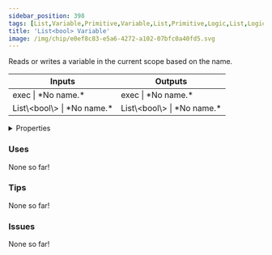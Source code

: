 ```yaml
---
sidebar_position: 398
tags: [List,Variable,Primitive,Variable,List,Primitive,Logic,List,Logic,Variable,List,Logic]
title: 'List<bool> Variable'
image: /img/chip/e0ef8c83-e5a6-4272-a102-07bfc0a40fd5.svg
---
```


Reads or writes a variable in the current scope based on the name.



<IChip uuid="e0ef8c83-e5a6-4272-a102-07bfc0a40fd5"/>

<table><thead><tr><th>Inputs</th><th>Outputs</th></tr></thead><tbody><tr><td>exec | *No name.*</td><td>exec | *No name.*</td></tr><tr><td>List\&lt;bool\&gt; | *No name.*</td><td>List\&lt;bool\&gt; | *No name.*</td></tr></tbody></table>

<details>
  <summary>Properties</summary>
  <div>
    <div>
    <table>
      <tbody>
        <tr>
          <td>Is beta required?</td>
          <td>No</td>
        </tr>
        <tr>
          <td>Is chip a trolling risk?</td>
          <td>No</td>
        </tr>
        <tr>
          <td>Is chip a role assignment risk?</td>
          <td>No</td>
        </tr>
        <tr>
          <td>Chip UUID</td>
          <td>e0ef8c83-e5a6-4272-a102-07bfc0a40fd5</td>
        </tr>
        <tr>
          <td>Room availability</td>
          <td>Available everywhere</td>
        </tr>
      </tbody>
    </table>
    </div>
  </div>
</details>

### Uses

None so far!

### Tips

None so far!

### Issues

None so far!